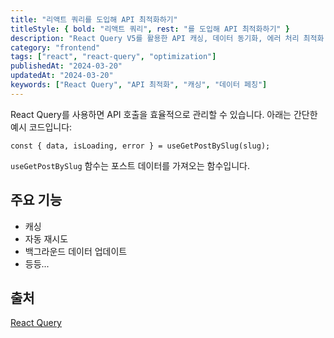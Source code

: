 ```yaml
---
title: "리액트 쿼리를 도입해 API 최적화하기"
titleStyle: { bold: "리액트 쿼리", rest: "를 도입해 API 최적화하기" }
description: "React Query V5를 활용한 API 캐싱, 데이터 동기화, 에러 처리 최적화 방법을 상세히 알아봅니다."
category: "frontend"
tags: ["react", "react-query", "optimization"]
publishedAt: "2024-03-20"
updatedAt: "2024-03-20"
keywords: ["React Query", "API 최적화", "캐싱", "데이터 페칭"]
---
```


React Query를 사용하면 API 호출을 효율적으로 관리할 수 있습니다.
아래는 간단한 예시 코드입니다:

```tsx
const { data, isLoading, error } = useGetPostBySlug(slug);
```

`useGetPostBySlug` 함수는 포스트 데이터를 가져오는 함수입니다.

## 주요 기능

- 캐싱
- 자동 재시도
- 백그라운드 데이터 업데이트
- 등등...

## 출처

[React Query](https://tanstack.com/query)
